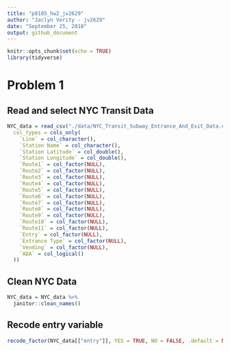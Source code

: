 ```yaml
---
title: "p8105_hw2_jv2629"
author: "Jaclyn Verity - jv2629"
date: "September 25, 2018"
output: github_document
---
```


```r
knitr::opts_chunk$set(echo = TRUE)
library(tidyverse)
```

# Problem 1

## Read and select NYC Transit Data

```r
NYC_data = read_csv("./data/NYC_Transit_Subway_Entrance_And_Exit_Data.csv",
  col_types = cols_only(
    `Line` = col_character(),
    `Station Name` = col_character(),
    `Station Latitude` = col_double(),
    `Station Longitude` = col_double(),
    `Route1` = col_factor(NULL),
    `Route2` = col_factor(NULL),
    `Route3` = col_factor(NULL),
    `Route4` = col_factor(NULL),
    `Route5` = col_factor(NULL),
    `Route6` = col_factor(NULL),
    `Route7` = col_factor(NULL),
    `Route8` = col_factor(NULL),
    `Route9` = col_factor(NULL),
    `Route10` = col_factor(NULL),
    `Route11` = col_factor(NULL),
    `Entry` = col_factor(NULL),
    `Entrance Type` = col_factor(NULL),
    `Vending` = col_factor(NULL),
    `ADA` = col_logical()
  ))
```

## Clean NYC Data
```r
NYC_data = NYC_data %>% 
  janitor::clean_names() 
```

## Recode entry variable
```r
recode_factor(NYC_data[["entry"]], YES = TRUE, NO = FALSE, .default = NULL)
```

